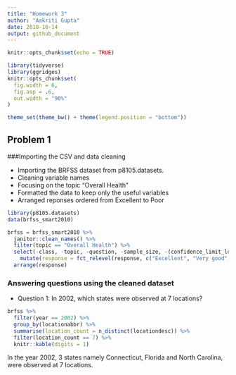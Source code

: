 ```yaml
---
title: "Homework 3"
author: "Aakriti Gupta"
date: 2018-10-14
output: github_document 
---
```


```r
knitr::opts_chunk$set(echo = TRUE)
```

```r
library(tidyverse)
library(ggridges)
knitr::opts_chunk$set(
  fig.width = 6,
  fig.asp = .6,
  out.width = "90%"
)

theme_set(theme_bw() + theme(legend.position = "bottom"))
```

## **Problem 1**
###Importing the CSV and data cleaning

* Importing the BRFSS dataset from p8105.datasets.
* Cleaning variable names
* Focusing on the topic "Overall Health"
* Formatted the data to keep only the useful variables
* Arranged reponses ordered from Excellent to Poor

```r
library(p8105.datasets)
data(brfss_smart2010)
```

```r
brfss = brfss_smart2010 %>% 
  janitor::clean_names() %>% 
  filter(topic == "Overall Health") %>% 
  select(-class, -topic, -question, -sample_size, -(confidence_limit_low:geo_location)) %>% 
    mutate(response = fct_relevel(response, c("Excellent", "Very good", "Good", "Fair", "Poor"))) %>%
  arrange(response)
```

### Answering questions using the cleaned dataset

* Question 1: In 2002, which states were observed at 7 locations?

```r
brfss %>% 
  filter(year == 2002) %>% 
  group_by(locationabbr) %>% 
  summarise(location_count = n_distinct(locationdesc)) %>%
  filter(location_count == 7) %>% 
  knitr::kable(digits = 1)
```

In the year 2002, 3 states namely Connecticut, Florida and North Carolina, were observed at 7 locations.

